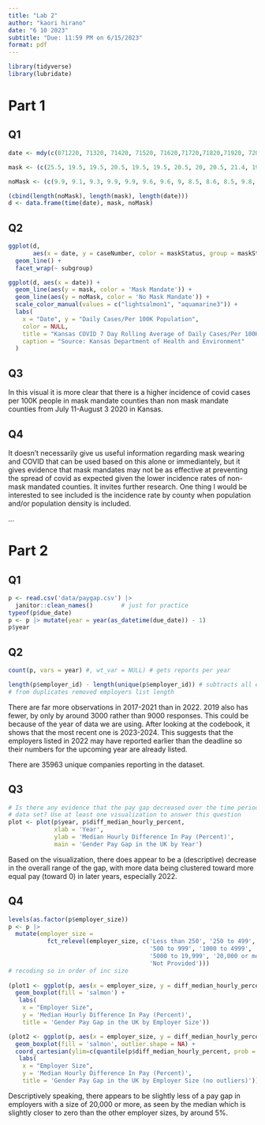 ```yaml
---
title: "Lab 2"
author: "kaori hirano"
date: "6 10 2023"
subtitle: "Due: 11:59 PM on 6/15/2023"
format: pdf
---
```

```r
library(tidyverse)
library(lubridate)
```
# Part 1

## Q1

```r

date <- mdy(c(071220, 71320, 71420, 71520, 71620,71720,71820,71920, 72020,72120,72220,72320,72420,72520,72620,72720,72820, 72920,73020,73120,80120,80220,80320))

mask <- (c(25.5, 19.5, 19.5, 20.5, 19.5, 19.5, 20.5, 20, 20.5, 21.4, 19.5, 19.5, 20.5, 19, 19.4, 17, 16.5, 16.7, 16.7, 16.5, 16.6, 16.5, 16.5))

noMask <- (c(9.9, 9.1, 9.3, 9.9, 9.9, 9.6, 9.6, 9, 8.5, 8.6, 8.5, 9.8, 9.9, 10, 9.8, 9.8, 9.8, 10, 9.6, 9, 9.1, 9, 9.2))

(cbind(length(noMask), length(mask), length(date)))
d <- data.frame(time(date), mask, noMask)

```


## Q2 

```r
ggplot(d, 
       aes(x = date, y = caseNumber, color = maskStatus, group = maskStatus)) +
  geom_line() +
  facet_wrap(~ subgroup)

ggplot(d, aes(x = date)) + 
  geom_line(aes(y = mask, color = 'Mask Mandate')) + 
  geom_line(aes(y = noMask, color = 'No Mask Mandate')) +
  scale_color_manual(values = c("lightsalmon1", "aquamarine3")) + 
  labs( 
    x = "Date", y = "Daily Cases/Per 100K Population", 
    color = NULL, 
    title = "Kansas COVID 7 Day Rolling Average of Daily Cases/Per 100K Population by Mask vs No Mask Mandate Counties", 
    caption = "Source: Kansas Department of Health and Environment" 
  ) 
```

## Q3
In this visual it is more clear that there is a higher incidence of covid cases per 100K people in mask mandate counties than non mask mandate counties from July 11-August 3 2020 in Kansas. 

## Q4
It doesn't necessarily give us useful information regarding mask wearing and COVID that can be used based on this alone or immediantely, but it gives evidence that mask mandates may not be as effective at preventing the spread of covid as expected given the lower incidence rates of non-mask mandated counties. It invites further research. One thing I would be interested to see included is the incidence rate by county when population and/or population density is included. 



...

# Part 2

## Q1
```r
p <- read.csv('data/paygap.csv') |>
  janitor::clean_names()        # just for practice
typeof(p$due_date)
p <- p |> mutate(year = year(as_datetime(due_date)) - 1)
p$year
```

## Q2
```r
count(p, vars = year) #, wt_var = NULL) # gets reports per year

length(p$employer_id) - length(unique(p$employer_id)) # subtracts all employers
# from duplicates removed employers list length
```
There are far more observations in 2017-2021 than in 2022. 2019 also has fewer, 
by only by around 3000 rather than 9000 responses. This could be because of the year
of data we are using. After looking at the codebook, it shows that the most
recent one is 2023-2024. This suggests that the employers listed in 2022 may have 
reported earlier than the deadline so their numbers for the upcoming year are already listed. 

There are 35963 unique companies reporting in the dataset. 

## Q3
```r
# Is there any evidence that the pay gap decreased over the time period covered by this
# data set? Use at least one visualization to answer this question
plot <- plot(p$year, p$diff_median_hourly_percent, 
             xlab = 'Year',
             ylab = 'Median Hourly Difference In Pay (Percent)',
             main = 'Gender Pay Gap in the UK by Year')
```
Based on the visualization, there does appear to be a (descriptive) decrease in 
the overall range of the gap, with more data being clustered toward more equal
pay (toward 0) in later years, especially 2022. 

## Q4
```r
levels(as.factor(p$employer_size))
p <- p |> 
  mutate(employer_size = 
           fct_relevel(employer_size, c('Less than 250', '250 to 499', 
                                        '500 to 999', '1000 to 4999', 
                                        '5000 to 19,999', '20,000 or more', 
                                        'Not Provided'))) 
# recoding so in order of inc size
       
(plot1 <- ggplot(p, aes(x = employer_size, y = diff_median_hourly_percent)) + 
  geom_boxplot(fill = 'salmon') +
   labs( 
    x = "Employer Size", 
    y = 'Median Hourly Difference In Pay (Percent)',
    title = 'Gender Pay Gap in the UK by Employer Size'))

(plot2 <- ggplot(p, aes(x = employer_size, y = diff_median_hourly_percent)) +  #plot without outliers
  geom_boxplot(fill = 'salmon', outlier.shape = NA) +
  coord_cartesian(ylim=c(quantile(p$diff_median_hourly_percent, prob = .25) - 50, quantile(p$diff_median_hourly_percent, prob = .80) + 50)) + 
   labs( 
    x = "Employer Size", 
    y = 'Median Hourly Difference In Pay (Percent)',
    title = 'Gender Pay Gap in the UK by Employer Size (no outliers)'))
```
Descriptively speaking, there appears to be slightly less of a pay gap in employers
with a size of 20,000 or more, as seen by the median which is slightly closer to
zero than the other employer sizes, by around 5%. 


























